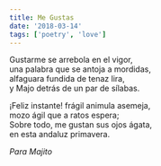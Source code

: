 ```yaml
---
title: Me Gustas
date: '2018-03-14'
tags: ['poetry', 'love']
---
```


<div className="italic">
Gustarme se arrebola en el vigor,<br/>
una palabra que se antoja a mordidas,<br/>
alfaguara fundida de tenaz lira,<br/>
y Majo detrás de un par de sílabas.<br/>

¡Feliz instante! frágil animula asemeja,<br/>
mozo ágil que a ratos espera;<br/>
Sobre todo, me gustan sus ojos ágata,<br/>
en esta andaluz primavera.<br/>
</div>

*Para Majito*